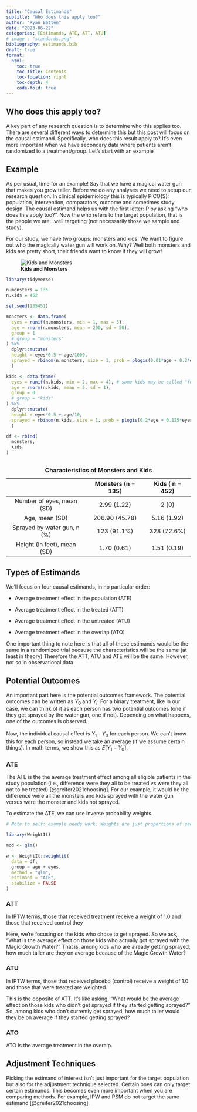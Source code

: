 ```yaml
---
title: "Causal Estimands" 
subtitle: "Who does this apply too?"
author: "Ryan Batten"
date: "2023-06-22"
categories: [Estimands, ATE, ATT, ATU]
# image : "standards.png"
bibliography: estimands.bib
draft: true
format: 
  html:
    toc: true
    toc-title: Contents
    toc-location: right
    toc-depth: 4
    code-fold: true
---
```


## Who does this apply too?

A key part of any research question is to determine who this applies too. There are several different ways to determine this but this post will focus on the causal estimand. Specifically, who does this result apply to? It's even more important when we have secondary data where patients aren't randomized to a treatment/group. Let's start with an example\

## Example

As per usual, time for an example! Say that we have a magical water gun that makes you grow taller. Before we do any analyses we need to setup our research question. In clinical epidemiology this is typically PICO(S): population, intervention, comparators, outcome and sometimes study design. The causal estimand helps us with the first letter: P by asking "who does this apply too?". Now the who refers to the target population, that is the people we are...well targeting (not necessarily those we sample and study).

For our study, we have two groups: monsters and kids. We want to figure out who the magically water gun will work on. Why? Well both monsters and kids are pretty short, their friends want to know if they will grow!

![**Kids and Monsters**](kids_monsters.png)

```r

library(tidyverse)

n.monsters = 135
n.kids = 452

set.seed(135451)

monsters <- data.frame(
  eyes = runif(n.monsters, min = 1, max = 5),
  age = rnorm(n.monsters, mean = 200, sd = 50),
  group = 1
  # group = "monsters"
) %>% 
  dplyr::mutate(
  height = eyes*0.5 + age/1000,
  sprayed = rbinom(n.monsters, size = 1, prob = plogis(0.01*age + 0.2*eyes))
  )

kids <- data.frame(
  eyes = runif(n.kids, min = 2, max = 4), # some kids may be called "four eyes"
  age = rnorm(n.kids, mean = 5, sd = 1),
  group = 0
  # group = "kids"
) %>% 
  dplyr::mutate(
  height = eyes*0.5 + age/10,
  sprayed = rbinom(n.kids, size = 1, prob = plogis(0.2*age + 0.125*eyes))
  )

df <- rbind(
  monsters, 
  kids
)



```

|                             | Monsters (n = 135) | Kids ( n = 452)  |
|:---------------------------:|:------------------:|:----------------:|
|  Number of eyes, mean (SD)  |    2.99 (1.22)     |      2 (0)       |
|       Age, mean (SD)        |   206.90 (45.78)   |   5.16 (1.92)    |
| Sprayed by water gun, n (%) |    123 (91.1%)     |   328 (72.6%)    |
| Height (in feet), mean (SD) |    1.70 (0.61)     |   1.51 (0.19)    |

: **Characteristics of Monsters and Kids**

## Types of Estimands

We'll focus on four causal estimands, in no particular order:

-   Average treatment effect in the population (ATE)

-   Average treatment effect in the treated (ATT)

-   Average treatment effect in the untreated (ATU)

-   Average treatment effect in the overlap (ATO)

One important thing to note here is that all of these estimands would be the same in a randomized trial because the characteristics will be the same (at least in theory) Therefore the ATT, ATU and ATE will be the same. However, not so in observational data.

## Potential Outcomes

::: callout-note
An important part here is the potential outcomes framework. The potential outcomes can be written as $Y_0$ and $Y_i$. For a binary treatment, like in our case, we can think of it as each person has two potential outcomes (one if they get sprayed by the water gun, one if not). Depending on what happens, one of the outcomes is observed. \
\
Now, the individual causal effect is $Y_1$ - $Y_0$ for each person. We can't know this for each person, so instead we take an average (if we assume certain things). In math terms, we show this as $E[Y_{1} - Y_{0}]$.
:::

### ATE

The ATE is the the average treatment effect among all eligible patients in the study population (i.e., difference were they all to be treated vs were they all not to be treated) [@greifer2021choosing]. For our example, it would be the difference were all the monsters and kids sprayed with the water gun versus were the monster and kids not sprayed.

To estimate the ATE, we can use inverse probability weights.

```r

# Note to self: example needs work. Weights are just proportions of each group (n.kids/n.total)

library(WeightIt)

mod <- glm()

w <- WeightIt::weightit(
  data = df,
  group ~ age + eyes, 
  method = "glm", 
  estimand = "ATE", 
  stabilize = FALSE
)

```

### ATT

In IPTW terms, those that received treatment receive a weight of 1.0 and those that received control they

Here, we're focusing on the kids who chose to get sprayed. So we ask, "What is the average effect on those kids who actually got sprayed with the Magic Growth Water?" That is, among kids who are already getting sprayed, how much taller are they on average because of the Magic Growth Water?

### ATU

In IPTW terms, those that received placebo (control) receive a weight of 1.0 and those that were treated are weighted.

This is the opposite of ATT. It's like asking, "What would be the average effect on those kids who didn't get sprayed if they started getting sprayed?" So, among kids who don't currently get sprayed, how much taller would they be on average if they started getting sprayed?

### ATO

ATO is the average treatment in the overalp.

## Adjustment Techniques

Picking the estimand of interest isn't just important for the target population but also for the adjustment technique selected. Certain ones can only target certain estimands. This becomes even more important when you are comparing methods. For example, IPW and PSM do not target the same estimand [@greifer2021choosing].
